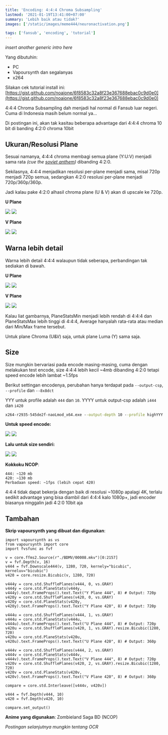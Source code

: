 ```yaml
---
title: 'Encoding: 4:4:4 Chroma Subsampling'
lastmod: '2021-01-19T13:41:00+07:00'
summary: 'Lebih baik atau tidak?'
images: ['/static/images/meme444/neuronactivation.png']

tags: ['fansub', 'encoding', 'tutorial']
---
```


_insert another generic intro here_

<!--more-->

Yang dibutuhin:

- PC
- Vapoursynth dan segalanyas
- x264

Silakan cek tutorial install ini: [https://gist.github.com/noaione/6f8583c32a8f23e367688ebac0c9d0e0](https://gist.github.com/noaione/6f8583c32a8f23e367688ebac0c9d0e0)

4:4:4 Chroma Subsampling dah menjadi hal normal di Fansub luar negeri. Cuma di Indonesia masih belum normal ya...

Di postingan ini, akan tak kasitau beberapa advantage dari 4:4:4 chroma 10 bit di banding 4:2:0 chroma 10bit

## Ukuran/Resolusi Plane

Sesuai namanya, 4:4:4 chroma membagi semua plane (Y:U:V) menjadi sama rata _(cue the [soviet anthem](https://www.youtube.com/watch?v=U06jlgpMtQs))_ dibanding 4:2:0.

Sekilasnya, 4:4:4 menjadikan resolusi per-plane menjadi sama, misal 720p menjadi 720p semua, sedangkan 4:2:0 resolusi per-plane menjadi 720p/360p/360p.

Jadi kalau pake 4:2:0 alhasil chroma plane (U & V) akan di upscale ke 720p.

**U Plane**

<Image src="/static/images/meme444/u420-360p.png" caption="4:4:4 U Plane (720p)" />
<Image src="/static/images/meme444/u444-720p.png" caption="4:4:4 U Plane (720p)" />

**V Plane**

<Image src="/static/images/meme444/v420-360p.png" caption="4:4:4 V Plane (720p)" />
<Image src="/static/images/meme444/v444-720p.png" caption="4:4:4 V Plane (720p)" />

## Warna lebih detail

Warna lebih detail 4:4:4 walaupun tidak seberapa, perbandingan tak sediakan di bawah.

**U Plane**

<Image src="/static/images/meme444/u420-stats.png" caption="4:2:0 U Plane" />
<Image src="/static/images/meme444/u444-stats.png" caption="4:4:4 U Plane" />

**V Plane**

<Image src="/static/images/meme444/v420-stats.png" caption="4:2:0 V Plane" />
<Image src="/static/images/meme444/v444-stats.png" caption="4:4:4 V Plane" />

Kalau liat gambarnya, PlaneStatsMin menjadi lebih rendah di 4:4:4 dan PlaneStatsMax lebih tinggi di 4:4:4, Average hanyalah rata-rata atau median dari Min/Max frame tersebut.

Untuk plane Chroma (U&V) saja, untuk plane Luma (Y) sama saja.

## Size

Size mungkin bervariasi pada encode masing-masing, cuma dengan melakukan test encode, size 4:4:4 lebih kecil ~4mb dibanding 4:2:0 tetapi speed encode lebih lambat ~1.5fps

Berikut settingan encodenya, perubahan hanya terdapat pada `--output-csp`, `--profile` dan `--8x8dct`

YYY untuk profile adalah `444` dan `10`. YYYY untuk output-csp adalah `i444` dan `i420`

```bat:test-encode.bat
x264-r2935-545de2f-naoLmod_x64.exe --output-depth 10 --profile highYYY --level 5.0 --preset veryslow --subme 10 --me umh --tune animation --crf 18 --deblock -1:-1 --rc-lookahead 60 --keyint 250 --bframes 16 --ref 16 --qcomp 0.75 --aq-strength 0.85 --merange 32 --psy-rd 0.80:0.05 --output-csp YYYY --colormatrix bt709 --aq-mode 3 --chroma-qp-offset -5 --fade-compensate 0.80 --no-fast-pskip --output "premuxbd_%~n1.264" "%~n1%~x1"
```

**Untuk speed encode:**

<Image src="/static/images/meme444/444testcode.png" caption="4:2:0 Encode Speed" />
<Image src="/static/images/meme444/420testcode.png" caption="4:4:4 Encode Speed" />

**Lalu untuk size sendiri:**

<Image src="/static/images/meme444/444mediainfo.png" caption="4:2:0 File Size" />
<Image src="/static/images/meme444/420mediainfo.png" caption="4:4:4 File Size" />

**Kokkoku NCOP**:

```
444: ~120 mb
420: ~130 mb
Perbadaan speed: ~1fps (lebih cepat 420)
```

4:4:4 tidak dapat bekerja dengan baik di resolusi ~1080p apalagi 4K, terlalu sedikit advantage yang bisa diambil dari 4:4:4 kalo 1080p+, jadi encoder biasanya ninggalin jadi 4:2:0 10bit aja

## Tambahan

**Skrip vapoursynth yang dibuat dan digunakan**:

```py:zombieOP-4xx-10bit720p.vpy
import vapoursynth as vs
from vapoursynth import core
import fvsfunc as fvf

v = core.ffms2.Source(r"./BDMV/00008.mkv")[0:2157]
v = fvf.Depth(v, 16)
v444 = fvf.Downscale444(v, 1280, 720, kernely="bicubic", kerneluv="bicubic")
v420 = core.resize.Bicubic(v, 1280, 720)

v444y = core.std.ShufflePlanes(v444, 0, vs.GRAY)
v444y = core.std.PlaneStats(v444y, v444y).text.FrameProps().text.Text("Y Plane 444", 8) # Output: 720p
v420y = core.std.ShufflePlanes(v420, 0, vs.GRAY)
v420y = core.std.PlaneStats(v420y, v420y).text.FrameProps().text.Text("Y Plane 420", 8) # Output: 720p

v444u = core.std.ShufflePlanes(v444, 1, vs.GRAY)
v444u = core.std.PlaneStats(v444u, v444u).text.FrameProps().text.Text("U Plane 444", 8) # Output: 720p
v420u = core.std.ShufflePlanes(v420, 1, vs.GRAY).resize.Bicubic(1280, 720)
v420u = core.std.PlaneStats(v420u, v420u).text.FrameProps().text.Text("U Plane 420", 8) # Output: 360p

v444v = core.std.ShufflePlanes(v444, 2, vs.GRAY)
v444v = core.std.PlaneStats(v444v, v444v).text.FrameProps().text.Text("V Plane 444", 8) # Output: 720p
v420v = core.std.ShufflePlanes(v420, 2, vs.GRAY).resize.Bicubic(1280, 720)
v420v = core.std.PlaneStats(v420v, v420v).text.FrameProps().text.Text("V Plane 420", 8) # Output: 360p

compare = core.std.Interleave([v444v, v420v])

v444 = fvf.Depth(v444, 10)
v420 = fvf.Depth(v420, 10)

compare.set_output()
```

**Anime yang digunakan**: Zombieland Saga BD (NCOP)

_Postingan selanjutnya mungkin tentang OCR_
